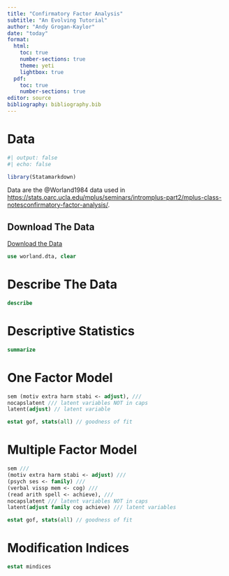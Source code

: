 ```yaml
---
title: "Confirmatory Factor Analysis"
subtitle: "An Evolving Tutorial"
author: "Andy Grogan-Kaylor"
date: "today"
format:
  html: 
    toc: true
    number-sections: true
    theme: yeti
    lightbox: true
  pdf: 
    toc: true
    number-sections: true
editor: source
bibliography: bibliography.bib
---
```


# Data

```r
#| output: false
#| echo: false

library(Statamarkdown)

```

Data are the @Worland1984 data used in [https://stats.oarc.ucla.edu/mplus/seminars/intromplus-part2/mplus-class-notesconfirmatory-factor-analysis/](https://stats.oarc.ucla.edu/mplus/seminars/intromplus-part2/mplus-class-notesconfirmatory-factor-analysis/).

::: {.callout-note collapse="true"}
## Download The Data

[Download the Data](https://github.com/agrogan1/teaching/raw/refs/heads/master/CFA/worland.dta)
:::

```stata

use worland.dta, clear

```

# Describe The Data

```stata

describe

```

# Descriptive Statistics

```stata

summarize

```
# One Factor Model

```stata

sem (motiv extra harm stabi <- adjust), ///
nocapslatent /// latent variables NOT in caps
latent(adjust) // latent variable

estat gof, stats(all) // goodness of fit

```


# Multiple Factor Model


```stata

sem ///
(motiv extra harm stabi <- adjust) ///
(psych ses <- family) ///
(verbal vissp mem <- cog) ///
(read arith spell <- achieve), ///
nocapslatent /// latent variables NOT in caps
latent(adjust family cog achieve) /// latent variables

estat gof, stats(all) // goodness of fit

```

# Modification Indices

```stata

estat mindices

```










